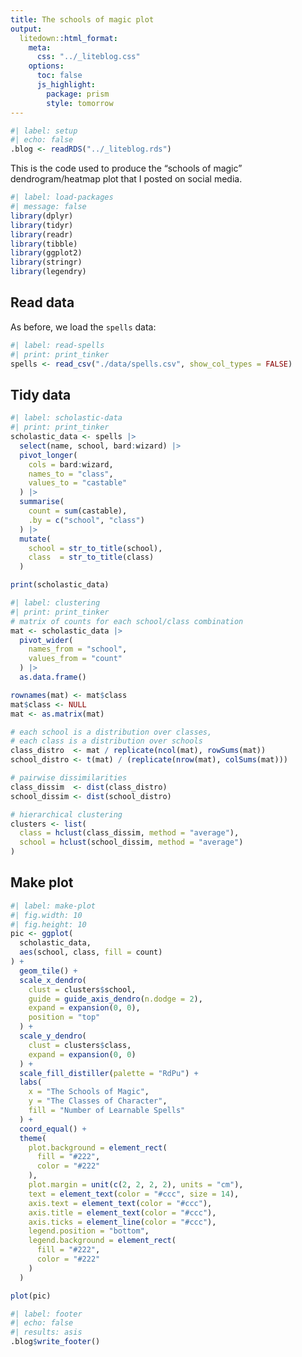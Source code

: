 ```yaml
---
title: The schools of magic plot
output:
  litedown::html_format:
    meta:
      css: "../_liteblog.css"
    options:
      toc: false
      js_highlight:
        package: prism
        style: tomorrow
---
```


```r
#| label: setup
#| echo: false
.blog <- readRDS("../_liteblog.rds")
```

This is the code used to produce the "schools of magic" dendrogram/heatmap plot that I posted on social media. 

```r
#| label: load-packages
#| message: false
library(dplyr)
library(tidyr)
library(readr)
library(tibble)
library(ggplot2)
library(stringr)
library(legendry)
```

## Read data

As before, we load the `spells` data:

```r
#| label: read-spells
#| print: print_tinker
spells <- read_csv("./data/spells.csv", show_col_types = FALSE)
```

## Tidy data

```r
#| label: scholastic-data
#| print: print_tinker
scholastic_data <- spells |>
  select(name, school, bard:wizard) |>
  pivot_longer(
    cols = bard:wizard,
    names_to = "class",
    values_to = "castable"
  ) |>
  summarise(
    count = sum(castable),
    .by = c("school", "class")
  ) |>
  mutate(
    school = str_to_title(school),
    class  = str_to_title(class)
  )

print(scholastic_data)
```

```r
#| label: clustering
#| print: print_tinker
# matrix of counts for each school/class combination
mat <- scholastic_data |>
  pivot_wider(
    names_from = "school",
    values_from = "count"
  ) |>
  as.data.frame()

rownames(mat) <- mat$class
mat$class <- NULL
mat <- as.matrix(mat)

# each school is a distribution over classes,
# each class is a distribution over schools
class_distro  <- mat / replicate(ncol(mat), rowSums(mat))
school_distro <- t(mat) / (replicate(nrow(mat), colSums(mat)))

# pairwise dissimilarities
class_dissim  <- dist(class_distro)
school_dissim <- dist(school_distro)

# hierarchical clustering
clusters <- list(
  class = hclust(class_dissim, method = "average"),
  school = hclust(school_dissim, method = "average")
)
```

## Make plot

```r
#| label: make-plot
#| fig.width: 10
#| fig.height: 10
pic <- ggplot(
  scholastic_data, 
  aes(school, class, fill = count)
) +
  geom_tile() +
  scale_x_dendro(
    clust = clusters$school,
    guide = guide_axis_dendro(n.dodge = 2),
    expand = expansion(0, 0),
    position = "top"
  ) +
  scale_y_dendro(
    clust = clusters$class,
    expand = expansion(0, 0)
  ) +
  scale_fill_distiller(palette = "RdPu") +
  labs(
    x = "The Schools of Magic",
    y = "The Classes of Character",
    fill = "Number of Learnable Spells"
  ) +
  coord_equal() +
  theme(
    plot.background = element_rect(
      fill = "#222", 
      color = "#222"
    ),
    plot.margin = unit(c(2, 2, 2, 2), units = "cm"),
    text = element_text(color = "#ccc", size = 14),
    axis.text = element_text(color = "#ccc"),
    axis.title = element_text(color = "#ccc"),
    axis.ticks = element_line(color = "#ccc"),
    legend.position = "bottom",
    legend.background = element_rect(
      fill = "#222", 
      color = "#222"
    )
  )

plot(pic)
```

```r
#| label: footer
#| echo: false
#| results: asis
.blog$write_footer()
```

